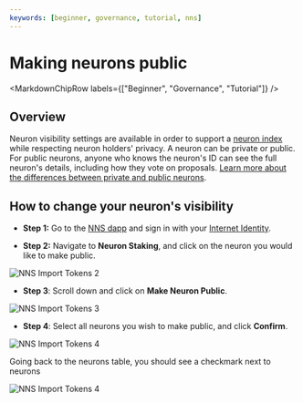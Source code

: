 ```yaml
---
keywords: [beginner, governance, tutorial, nns]
---
```



# Making neurons public

<MarkdownChipRow labels={["Beginner", "Governance", "Tutorial"]} />

## Overview

Neuron visibility settings are available in order to support a [neuron index](https://dashboard.internetcomputer.org/proposal/48491) while respecting neuron holders' privacy. A neuron can be private or public. For public neurons, anyone who knows the neuron's ID can see the full neuron's details, including how they vote on proposals. [Learn more about the differences between private and public neurons](/docs/current/developer-docs/daos/nns/concepts/neurons/neuron-management#neuron-visibility).

## How to change your neuron's visibility

- **Step 1:** Go to the [NNS dapp](https://nns.ic0.app/) and sign in with your [Internet Identity](/docs/current/developer-docs/identity/internet-identity/overview).

- **Step 2:** Navigate to **Neuron Staking**, and click on the neuron you would like to make public.

![NNS Import Tokens 2](../../_attachments/nns-neuron-visibility-1.webp)

- **Step 3**: Scroll down and click on **Make Neuron Public**.

![NNS Import Tokens 3](../../_attachments/nns-neuron-visibility-2.webp)

- **Step 4**: Select all neurons you wish to make public, and click **Confirm**.

![NNS Import Tokens 4](../../_attachments/nns-neuron-visibility-3.webp)

Going back to the neurons table, you should see a checkmark next to neurons 

![NNS Import Tokens 4](../../_attachments/nns-neuron-visibility-4.webp)